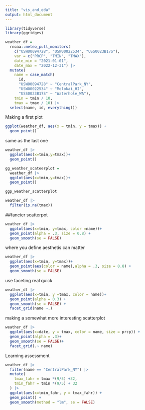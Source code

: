 ```yaml
---
title: "vis_and_eda"
output: html_document
---
```

```r
library(tidyverse)
library(ggridges)
```

```r
weather_df = 
  rnoaa::meteo_pull_monitors(
    c("USW00094728", "USW00022534", "USS0023B17S"),
    var = c("PRCP", "TMIN", "TMAX"), 
    date_min = "2021-01-01",
    date_max = "2022-12-31") |>
  mutate(
    name = case_match(
      id, 
      "USW00094728" ~ "CentralPark_NY", 
      "USW00022534" ~ "Molokai_HI",
      "USS0023B17S" ~ "Waterhole_WA"),
    tmin = tmin / 10,
    tmax = tmax / 10) |>
  select(name, id, everything())
```

Making a first plot
```r
ggplot(weather_df, aes(x = tmin, y = tmax)) +
  geom_point()

```

same as the last one
```r
weather_df |>
  ggplot(aes(x=tmin,y=tmax))+
  geom_point()
```

```r
gg_weather_scateerplot = 
  weather_df |>
  ggplot(aes(x=tmin,y=tmax))+
  geom_point()

ggp_weather_scatterplot
```

```r
weather_df |>
  filter(is.na(tmax))
```

##fancier scatterpot
```r
weather_df |>
  ggplot(aes(x=tmin, y=tmax, color =name))+
  geom_point(alpha = .3, size = 0.8) +
  geom_smooth(se = FALSE)
```


where you define aesthetis can matter
```r
weather_df |>
  ggplot(aes(x=tmin, y=tmax))+
  geom_point(aes(color = name),alpha = .3, size = 0.8) +
  geom_smooth(se = FALSE)

```

use faceting real quick
```r
weather_df |>
  ggplot(aes(x=tmin, y =tmax, color = name))+
  geom_point(alpha = 0.3) +
  geom_smooth(se = FALSE) +
  facet_grid(name ~.)
```


making a somewhat more interesting scatterplot
```r
weather_df |>
  ggplot(aes(x=date, y = tmax, color = name, size = prcp)) +
  geom_point(alpha = .3)+
  geom_smooth(se = FALSE)+
  facet_grid(.~ name)

```

Learning assessment
```r
weather_df |>
  filter(name == "CentralPark_NY") |>
  mutate(
    tmax_fahr = tmax *(9/5) +32,
    tmin_fahr = tmin *(9/5) + 32
  ) |>
  ggplot(aes(x=tmin_fahr, y = tmax_fahr)) + 
  geom_point() +
  geom_smooth(method = "lm", se = FALSE)

```